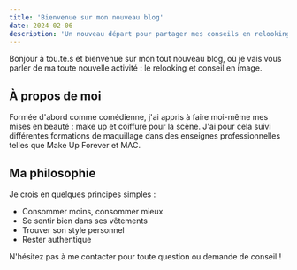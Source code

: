 ```yaml
---
title: 'Bienvenue sur mon nouveau blog'
date: 2024-02-06
description: 'Un nouveau départ pour partager mes conseils en relooking et image personnelle.'
---
```


Bonjour à tou.te.s et bienvenue sur mon tout nouveau blog, où je vais vous parler de ma toute nouvelle activité : le relooking et conseil en image.

## À propos de moi

Formée d'abord comme comédienne, j'ai appris à faire moi-même mes mises en beauté : make up et coiffure pour la scène. J'ai pour cela suivi différentes formations de maquillage dans des enseignes professionnelles telles que Make Up Forever et MAC.

## Ma philosophie

Je crois en quelques principes simples :

- Consommer moins, consommer mieux
- Se sentir bien dans ses vêtements
- Trouver son style personnel
- Rester authentique

N'hésitez pas à me contacter pour toute question ou demande de conseil !
